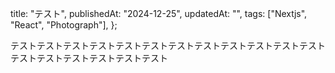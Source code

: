   title: "テスト",
  publishedAt: "2024-12-25",
  updatedAt: "",
  tags: ["Nextjs", "React", "Photograph"],
};

テストテストテストテストテストテストテストテストテストテストテストテストテストテストテストテストテストテスト
